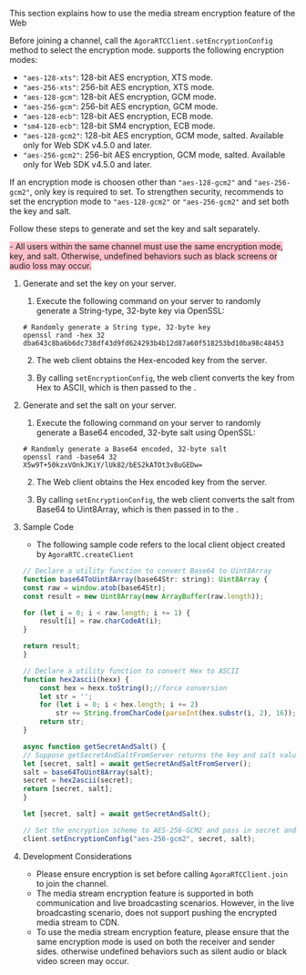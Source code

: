 <PlatformWrapper platform="web">

This section explains how to use the media stream encryption feature of the Web <Vpl k="CLIENT" />


Before joining a channel, call the `AgoraRTCClient.setEncryptionConfig` method to select the encryption mode.
<Vg k="COMPANY" /> supports the following encryption modes:

- `"aes-128-xts"`: 128-bit AES encryption, XTS mode.
- `"aes-256-xts"`: 256-bit AES encryption, XTS mode.
- `"aes-128-gcm"`: 128-bit AES encryption, GCM mode.
- `"aes-256-gcm"`: 256-bit AES encryption, GCM mode.
- `"aes-128-ecb"`: 128-bit AES encryption, ECB mode.
- `"sm4-128-ecb"`: 128-bit SM4 encryption, ECB mode.
- `"aes-128-gcm2"`: 128-bit AES encryption, GCM mode, salted. Available only for Web SDK v4.5.0 and later.
- `"aes-256-gcm2"`: 256-bit AES encryption, GCM mode, salted. Available only for Web SDK v4.5.0 and later.

If an encryption mode is choosen other than `"aes-128-gcm2"` and `"aes-256-gcm2"`,  only key is required to set. To strengthen security, <Vg k="COMPANY" /> recommends to set the encryption mode to `"aes-128-gcm2"` or `"aes-256-gcm2"` and set both the key and salt.

Follow these steps to generate and set the key and salt separately.

<Admonition type="info" title="note" style="background-color:pink">
- All users within the same channel must use the same encryption mode, key, and salt. Otherwise, undefined behaviors such as black screens or audio loss may occur.
</Admonition>

1. Generate and set the key on your server.

    1. Execute the following command on your server to randomly generate a String-type, 32-byte key via OpenSSL:
    ```shell
    # Randomly generate a String type, 32-byte key
    openssl rand -hex 32
    dba643c8ba6b6dc738df43d9fd624293b4b12d87a60f518253bd10ba98c48453
    ```
    2. The web client obtains the Hex-encoded key from the server.

    1. By calling `setEncryptionConfig`, the web client converts the key from Hex to ASCII, which is then passed to the <Vpd k="SDK"/>.

1. Generate and set the salt on your server.

    1. Execute the following command on your server to randomly generate a Base64 encoded, 32-byte salt using OpenSSL:
    ```shell
    # Randomly generate a Base64 encoded, 32-byte salt
    openssl rand -base64 32
    X5w9T+50kzxVOnkJKiY/lUk82/bES2kATOt3vBuGEDw=
    ```
    2. The Web client obtains the Hex encoded key from the server.

    1.  By calling `setEncryptionConfig`, the web client converts the salt from Base64 to Uint8Array, which is then passed in to the <Vpd k="SDK"/>.

1. Sample Code

    - The following sample code refers to the local client object created by `AgoraRTC.createClient`

    ```javascript
    // Declare a utility function to convert Base64 to Uint8Array
    function base64ToUint8Array(base64Str: string): Uint8Array {
    const raw = window.atob(base64Str);
    const result = new Uint8Array(new ArrayBuffer(raw.length));

    for (let i = 0; i < raw.length; i += 1) {
        result[i] = raw.charCodeAt(i);
    }

    return result;
    }

    // Declare a utility function to convert Hex to ASCII
    function hex2ascii(hexx) {
        const hex = hexx.toString();//force conversion
        let str = '';
        for (let i = 0; i < hex.length; i += 2)
            str += String.fromCharCode(parseInt(hex.substr(i, 2), 16));
        return str;
    }

    async function getSecretAndSalt() {
    // Suppose getSecretAndSaltFromServer returns the key and salt value from the server ["dba643c8ba6b6dc738df43d9fd624293b4b12d87a60f518253bd10ba98c48453", "X5w9T+50kzxVOnkJKiY/lUk82/bES2kATOt3vBuGEDw="]
    let [secret, salt] = await getSecretAndSaltFromServer();
    salt = base64ToUint8Array(salt);
    secret = hex2ascii(secret);
    return [secret, salt];
    }

    let [secret, salt] = await getSecretAndSalt();

    // Set the encryption scheme to AES-256-GCM2 and pass in secret and salt
    client.setEncryptionConfig("aes-256-gcm2", secret, salt);
    ```

1. Development Considerations
    - Please ensure encryption is set before calling `AgoraRTCClient.join` to join the channel.
    - The media stream encryption feature is supported in both communication and live broadcasting scenarios. However, in the live broadcasting scenario, <Vg k="COMPANY" /> does not support pushing the encrypted media stream to CDN.
    - To use the media stream encryption feature, please ensure that the same encryption mode is used on both the receiver and sender sides. otherwise undefined behaviors such as silent audio or black video screen may occur.


</PlatformWrapper>

